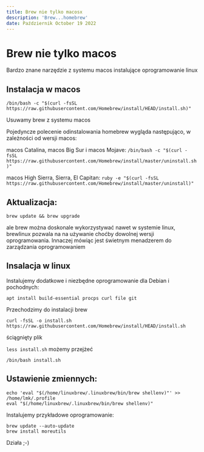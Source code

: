 ```yaml
---
title: Brew nie tylko macosx
description: 'Brew...homebrew'
date: Październik October 19 2022
---
```


#  Brew nie tylko macos

Bardzo znane narzędzie z systemu macos instalujące oprogramowanie linux

## Instalacja w macos

```
/bin/bash -c "$(curl -fsSL https://raw.githubusercontent.com/Homebrew/install/HEAD/install.sh)"
```

Usuwamy brew z systemu macos

Pojedyncze polecenie odinstalowania homebrew wygląda następująco, w zależności od wersji macos:

macos Catalina, macos Big Sur i macos Mojave:
```/bin/bash -c "$(curl -fsSL https://raw.githubusercontent.com/Homebrew/install/master/uninstall.sh)"```

macos High Sierra, Sierra, El Capitan:
```ruby -e "$(curl -fsSL https://raw.githubusercontent.com/Homebrew/install/master/uninstall)"```

## Aktualizacja:

```brew update && brew upgrade```

ale brew można doskonale wykorzystywać nawet w systemie linux, brewlinux pozwala na na używanie choćby dowolnej wersji oprogramowania. Innaczej mówiąc jest świetnym menadzerem do zarządzania oprogramowaniem

## Insalacja w linux

Instalujemy dodatkowe i niezbędne oprogramowanie dla Debian i pochodnych:

```
apt install build-essential procps curl file git
```

Przechodzimy do instalacji brew

```
curl -fsSL -o install.sh https://raw.githubusercontent.com/Homebrew/install/HEAD/install.sh
```

ściągnięty plik

```less install.sh``` możemy przejżeć

```
/bin/bash install.sh
```

## Ustawienie zmiennych: 

```
echo 'eval "$(/home/linuxbrew/.linuxbrew/bin/brew shellenv)"' >> /home/lmk/.profile
eval "$(/home/linuxbrew/.linuxbrew/bin/brew shellenv)"
```

Instalujemy przykładowe oprogramowanie:

```
brew update --auto-update
brew install moreutils
```

Działa ;-)